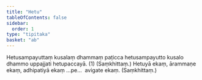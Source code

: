 ```yaml
---
title: "Hetu"
tableOfContents: false
sidebar:
  order: 1
type: "tipitaka"
basket: "ab"
---
```



<DynamicBreadcrumb />

<Division number="25">

<Paragraph number="1306">
Hetusampayuttaṃ kusalaṃ dhammaṃ paṭicca hetusampayutto kusalo dhammo uppajjati hetupaccayā. (1) (Saṃkhittaṃ.)
</Paragraph>

</Division>
<Division number="26">

<Paragraph number="1307">
Hetuyā ekaṃ, ārammaṇe ekaṃ, adhipatiyā ekaṃ …pe…  avigate ekaṃ. (Saṃkhittaṃ.)
</Paragraph>
</Division>